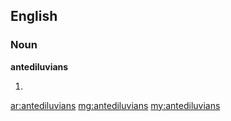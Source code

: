 ==English==

===Noun===
'''antediluvians'''

#{{plural of|antediluvian}}

[[ar:antediluvians]]
[[mg:antediluvians]]
[[my:antediluvians]]